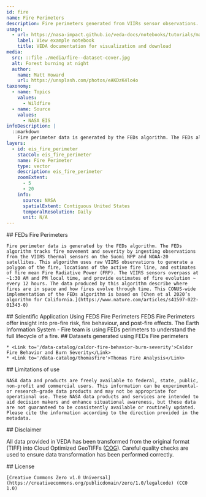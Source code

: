 ```yaml
---
id: fire
name: Fire Perimeters
description: Fire perimeters generated from VIIRs sensor observations.
usage:
  - url: https://nasa-impact.github.io/veda-docs/notebooks/tutorials/mapping-fires.html
    label: View example notebook
    title: VEDA documentation for visualization and download
media:
  src: ::file ./media/fire--dataset-cover.jpg
  alt: Forest burning at night
  author:
    name: Matt Howard
    url: https://unsplash.com/photos/eAKDzK4lo4o
taxonomy:
  - name: Topics
    values:
      - Wildfire
  - name: Source
    values:
      - NASA EIS
infoDescription: |
  ::markdown
    Fire perimeter data is generated by the FEDs algorithm. The FEDs algorithm tracks fire movement and severity by ingesting observations from the VIIRS thermal sensors on the Suomi NPP and NOAA-20 satellites. This algorithm uses raw VIIRS observations to generate a polygon of the fire, locations of the active fire line, and estimates of fire mean Fire Radiative Power (FRP). The VIIRS sensors overpass at ~1:30 AM and PM local time, and provide estimates of fire evolution ~ every 12 hours. The data produced by this algorithm describe where fires are in space and how fires evolve through time. This CONUS-wide implementation of the FEDs algorithm is based on [Chen et al 2020’s algorithm for California.](https://www.nature.com/articles/s41597-022-01343-0)
layers:
  - id: eis_fire_perimeter
    stacCol: eis_fire_perimeter
    name: Fire Perimeter
    type: vector
    description: eis_fire_perimeter
    zoomExtent:
      - 5
      - 20
    info:
      source: NASA
      spatialExtent: Contiguous United States
      temporalResolution: Daily
      unit: N/A          
---
```


<Block>
  <Prose>
    ## FEDs Fire Perimeters

    Fire perimeter data is generated by the FEDs algorithm. The FEDs algorithm tracks fire movement and severity by ingesting observations from the VIIRS thermal sensors on the Suomi NPP and NOAA-20 satellites. This algorithm uses raw VIIRS observations to generate a polygon of the fire, locations of the active fire line, and estimates of fire mean Fire Radiative Power (FRP). The VIIRS sensors overpass at ~1:30 AM and PM local time, and provide estimates of fire evolution ~ every 12 hours. The data produced by this algorithm describe where fires are in space and how fires evolve through time. This CONUS-wide implementation of the FEDs algorithm is based on [Chen et al 2020’s algorithm for California.](https://www.nature.com/articles/s41597-022-01343-0)

  </Prose>
</Block>


<Block>
  <Prose>
    ## Scientific Application Using FEDS Fire Perimeters
    FEDS Fire Perimeters offer insight into pre-fire risk, fire behaviour, and post-fire effects. The Earth Information System - Fire team is using FEDs perimeters to <Link to='/stories/fire-life-cycle'>understand the full lifecycle of a fire</Link>.
  </Prose>
</Block>


<Block>
  <Prose>
    ## Datasets generated using FEDs Fire perimeters

    * <Link to='/data-catalog/caldor-fire-behavior-burn-severity'>Caldor Fire Behavior and Burn Severity</Link>
    * <Link to='/data-catalog/thomasfire'>Thomas Fire Analysis</Link>

  </Prose>
</Block>


<Block>
  <Prose>
    ## Limitations of use

    NASA data and products are freely available to federal, state, public, non-profit and commercial users. This information can be experimental- or research-grade data products and may not be appropriate for operational use. These NASA data products and services are intended to aid decision makers and enhance situational awareness, but these data are not guaranteed to be consistently available or routinely updated. Please cite the information according to the direction provided in the metadata.
  </Prose>
</Block>


<Block>
  <Prose>
  ## Disclaimer

  All data provided in VEDA has been transformed from the original format (TIFF) into Cloud Optimized GeoTIFFs ([COG](https://www.cogeo.org)). Careful quality checks are used to ensure data transformation has been performed correctly.  
  </Prose>
</Block>


<Block>
  <Prose>
    ## License

    [Creative Commons Zero v1.0 Universal](https://creativecommons.org/publicdomain/zero/1.0/legalcode) (CC0 1.0)
  </Prose>
</Block>